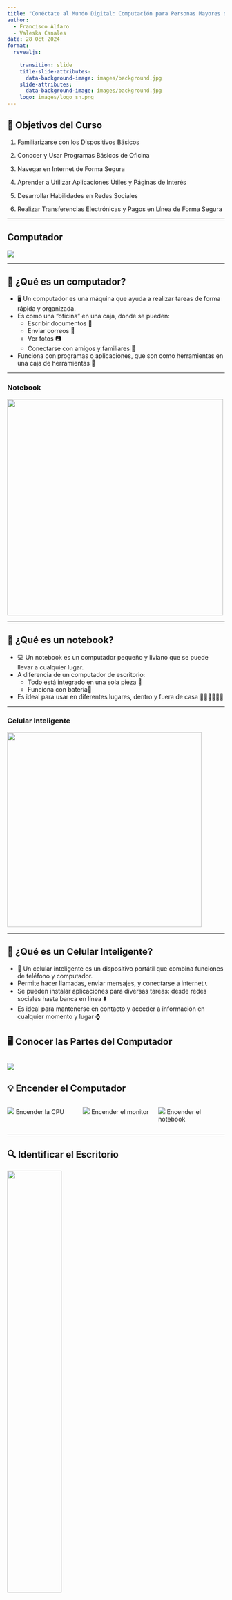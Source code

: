 ```yaml
---
title: "Conéctate al Mundo Digital: Computación para Personas Mayores desde Cero"
author: 
  - Francisco Alfaro 
  - Valeska Canales
date: 28 Oct 2024
format: 
  revealjs:
  
    transition: slide
    title-slide-attributes: 
      data-background-image: images/background.jpg
    slide-attributes:
      data-background-image: images/background.jpg
    logo: images/logo_sn.png
---
```


## 🎯 Objetivos del Curso {background-image="images/background.jpg" background-opacity="0.25"}

::: {.incremental}

1. Familiarizarse con los Dispositivos Básicos  
  
2. Conocer y Usar Programas Básicos de Oficina 

3. Navegar en Internet de Forma Segura

4. Aprender a Utilizar Aplicaciones Útiles y Páginas de Interés  

5. Desarrollar Habilidades en Redes Sociales

6. Realizar Transferencias Electrónicas y Pagos en Línea de Forma Segura
:::
---

## Computador

![](images/computador.jpg){fig-align="center"}

---

## 🤔 ¿Qué es un computador? {background-image="images/background.jpg" background-opacity="0.25"}

::: {.incremental}
* 🖥️ Un computador es una máquina que ayuda a realizar tareas de forma rápida y organizada.
* Es como una "oficina" en una caja, donde se pueden:
  * Escribir documentos 📄
  * Enviar correos 📧
  * Ver fotos 📷
  * Conectarse con amigos y familiares 👥
* Funciona con programas o aplicaciones, que son como herramientas en una caja de herramientas 🧰  
:::
---

### Notebook

![](images/ntbk.jpg){fig-align="center" width="500px"}

---

## 🤔 ¿Qué es un notebook? {background-image="images/background.jpg" background-opacity="0.25"}

::: {.incremental}
* 💻 Un notebook es un computador pequeño y liviano que se puede llevar a cualquier lugar.
* A diferencia de un computador de escritorio:
  * Todo está integrado en una sola pieza 🧩
  * Funciona con batería🔋
* Es ideal para usar en diferentes lugares, dentro y fuera de casa 👩🏻‍💻🧑🏻‍💻
:::
---

### Celular Inteligente 

![](images/celu.jpg){fig-align="center" width="450px"}

---

## 🤔 ¿Qué es un Celular Inteligente? {background-image="images/background.jpg" background-opacity="0.25"}

::: {.incremental}
* 📱 Un celular inteligente es un dispositivo portátil que combina funciones de teléfono y computador.
* Permite hacer llamadas, enviar mensajes, y conectarse a internet 📞
* Se pueden instalar aplicaciones para diversas tareas: desde redes sociales hasta banca en línea ⬇️
* Es ideal para mantenerse en contacto y acceder a información en cualquier momento y lugar ⌚
:::

## 🖥️ Conocer las Partes del Computador {background-image="images/background.jpg" background-opacity="0.25"}

![](images/pc.jpg)
---

## 💡 Encender el Computador {background-image="images/background.jpg" background-opacity="0.25"}
:::: {.columns}

::: {.column width="33%"}
![](images/cpu.png)
Encender la CPU
:::

::: {.column width="33%"}
![](images/monitor.png)
Encender el monitor
:::

::: {.column width="33%"}
![](images/ntbk-boton.jpg)
Encender el notebook
:::

::::
---

## 🔍 Identificar el Escritorio {background-image="images/background.jpg" background-opacity="0.25"}

::: {.incremental}
![](images/escritorio.jpg){fig-align="center" width="50%"}

* Elementos principales:
    * Barra de tareas
    * Iconos
:::

---

## 🖱️⌨️ Usar el Mouse y el Teclado {background-image="images/background.jpg" background-opacity="0.25"}

::: {.incremental}
* Practicar cómo mover el puntero con el mouse y hacer clic.
* Enseñar a hacer clic izquierdo para seleccionar y doble clic para abrir.
* Practicar escribir en el teclado (ejemplo: escribir su nombre en un documento).
:::
---

## 📄 Abrir y Cerrar Programas {background-image="images/background.jpg" background-opacity="0.25"}

::: {.incremental}
* Mostrar cómo hacer clic en el botón de inicio para abrir programas (como Word o el navegador).
* Practicar abrir y cerrar programas, usando el botón de la “X” en la esquina superior.
:::
---

## 🛜 Navegar en Internet {background-image="images/background.jpg" background-opacity="0.25"}

::: {.incremental}
* Explicar qué es el navegador y abrir uno (Chrome o Firefox, por ejemplo).
* Practicar cómo buscar en Google escribiendo palabras clave, como "clima" o "noticias".
:::
---

## 🔘 Apagar el Computador {background-image="images/background.jpg" background-opacity="0.25"}

::: {.incremental}
* Explicar que apagar el computador ayuda a mantenerlo en buen estado.
* Mostrar el proceso para apagar desde el botón de inicio > apagar.
:::

# ⏰ Aprendamos a poner alarmas en el celular

## ⏰ Abrir la Aplicación de Reloj {background-image="images/background.jpg" background-opacity="0.25"}
::: {.incremental}
* En la mayoría de los celulares, busca la aplicación llamada "Reloj". Generalmente tiene un icono de un reloj.
* Si no la encuentras, puedes buscar "Reloj" en la barra de búsqueda de aplicaciones.

### Seleccionar la Opción de "Alarma" {background-image="images/background.jpg" background-opacity="0.25"}
* Dentro de la aplicación, verás varias opciones como "Alarma", "Temporizador", y "Cronómetro".
* Toca en **Alarma**.
:::
---

## ⏰ Crear una Nueva Alarma {background-image="images/background.jpg" background-opacity="0.25"}
::: {.incremental}
* Toca el icono de **+** o **Añadir** para crear una nueva alarma.
* Selecciona la hora y el minuto exactos para la alarma.
* Puedes configurar la alarma para que suene una sola vez o en días específicos, lo cual es útil si necesitas recordatorios recurrentes, como un medicamento diario.

### Personalizar la Alarma {background-image="images/background.jpg" background-opacity="0.25"}
* **Etiqueta o Nombre**: Escribe un nombre para que sepas a qué se refiere, como "Medicación" o "Cita Médica".
* **Repetición**: Configura si deseas que suene todos los días, o solo ciertos días de la semana.
* **Tono**: Escoge un tono que sea fácil de reconocer.
:::
---

## ⏰ Configurar Alarmas con Recordatorios Extra {background-image="images/background.jpg" background-opacity="0.25"}
::: {.incremental}
* En algunos teléfonos, puedes crear recordatorios en la app de **Calendario** o **Google Calendar**. Esto permite que el teléfono te envíe una notificación con la hora y el motivo del recordatorio.
* Ingresa la fecha y la hora de la cita, y selecciona "Añadir notificación". Puedes agregar más de un aviso para que te recuerde varias veces antes de la hora indicada.
:::
---

## ⏰ Comprobación {background-image="images/background.jpg" background-opacity="0.25"}
::: {.incremental}
* Verifica que las alarmas están activadas para que suenen en el horario adecuado.
* Recomienda a la persona revisarlas de vez en cuando para asegurarse de que están activas y programadas correctamente.
:::
---

## ⏰ Consejos: {background-image="images/background.jpg" background-opacity="0.25"}
::: {.incremental}
* **Prueba las Alarmas**: Si es su primera vez, es buena idea hacer una prueba y verificar que el sonido de la alarma es suficiente.
* **Duración del Sonido**: Asegúrate de que el tono dure lo suficiente para que se escuche, especialmente si es algo tan importante como un medicamento.
:::

# 📡 Aprendamos a acceder a páginas de internet

## 📡 Abrir el Navegador de Internet {background-image="images/background.jpg" background-opacity="0.25"}

::: {style="text-align: center;"}
* Explica que debe buscar el navegador de internet en su celular o computador. Puede ser **Google Chrome**, **Mozilla Firefox**.
* Haga clic en el ícono para abrir el navegador.
:::

![](images/google-chrome.jpg){style="margin-top: 20px; width: 125px; height: 125px;" .fragment}
![](images/firefox.png){style="margin-top: 20px; width: 100px; height: 100px;" .fragment}

---

## 📡 Ir a la Barra de Búsqueda o de Dirección {background-image="images/background.jpg" background-opacity="0.25"}

![](images/barra_busqueda.jpg){fig-align="center" width="100%"}

::: {.incremental}
* Una vez en el navegador, escribir en la **barra de búsqueda** o **barra de direcciones**. Es el espacio en la parte superior donde puede escribir palabras o direcciones de sitios web.
:::

---

## 📡 Ejemplo {background-image="images/background.jpg" background-opacity="0.25"}

![](images/chileatiende2.png){fig-align="center" width="100%"}

::: {.incremental}
* Escribamos "ChileAtiende" en la barra de búsqueda y luego presione **Enter** o toque el botón de **Buscar**.
* Esto le mostrará una lista de resultados; debemos hacer clic en el primer enlace oficial que aparece, que suele decir **www.chileatiende.cl** o **ChileAtiende - Gobierno de Chile**.
:::
---

## 📡 Ingresar Directamente la Dirección {background-image="images/background.jpg" background-opacity="0.25"}
::: {.incremental}
* Alternativamente, puede escribir directamente la dirección **www.chileatiende.cl** en la barra de direcciones si se siente cómodo.
* Luego, debe presionar **Enter** para abrir el sitio web.
:::
---

## 📡 Navegar en el Sitio {background-image="images/background.jpg" background-opacity="0.25"}
::: {.incremental}
* Una vez en el sitio de ChileAtiende, podemos desplazarnos hacia abajo o hacia arriba para ver más contenido.
* También podemos usar las opciones del menú en la parte superior o buscar un servicio específico usando la barra de búsqueda dentro de la página.
:::
---

## 📡 Consejos para Facilidad de Uso {background-image="images/background.jpg" background-opacity="0.25"}
::: {.incremental}
* **Guardar la Página**: Si es una página que visitará frecuentemente, podemos **guardar la página como marcador o favorito**. Esto se hace generalmente tocando el ícono de estrella o seleccionando “Agregar a Favoritos” en el menú del navegador.
* **Buscar Información en el Sitio**: En la página de ChileAtiende, muchas veces la información está organizada por temas. Ahora escribiremos palabras clave como “pensiones” o “salud” en el buscador del sitio para encontrar información específica.
:::
---

## 📡 Resumen de los Pasos: {background-image="images/background.jpg" background-opacity="0.25"}
::: {.incremental}
1. **Abrir el navegador**.
2. **Ir a la barra de búsqueda** y escribir "ChileAtiende".
3. **Buscar y hacer clic** en el enlace oficial.
4. **Explorar** el sitio y guardar en **favoritos** si es necesario.
:::
---







